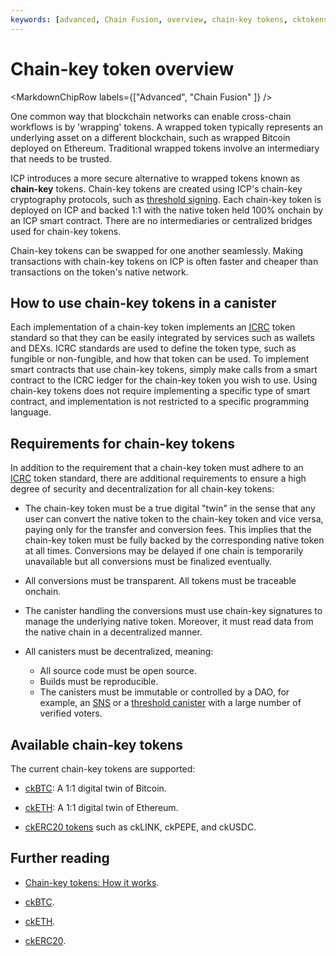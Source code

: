 ```yaml
---
keywords: [advanced, Chain Fusion, overview, chain-key tokens, cktokens, ck tokens]
---
```



# Chain-key token overview

<MarkdownChipRow labels={["Advanced", "Chain Fusion" ]} />

One common way that blockchain networks can enable cross-chain workflows is by 'wrapping' tokens. A wrapped token typically represents an underlying asset on a different blockchain, such as wrapped Bitcoin deployed on Ethereum. Traditional wrapped tokens involve an intermediary that needs to be trusted.

ICP introduces a more secure alternative to wrapped tokens known as **chain-key** tokens. Chain-key tokens are created using ICP's chain-key cryptography protocols, such as [threshold signing](https://internetcomputer.org/docs/current/references/glossary#chain-key). Each chain-key token is deployed on ICP and backed 1:1 with the native token held 100% onchain by an ICP smart contract. There are no intermediaries or centralized bridges used for chain-key tokens.

Chain-key tokens can be swapped for one another seamlessly. Making transactions with chain-key tokens on ICP is often faster and cheaper than transactions on the token's native network.

## How to use chain-key tokens in a canister

Each implementation of a chain-key token implements an [ICRC](/docs/current/developer-docs/defi/tokens/token-standards#icrc-1) token standard so that they can be easily integrated by services such as wallets and DEXs. ICRC standards are used to define the token type, such as fungible or non-fungible, and how that token can be used. To implement smart contracts that use chain-key tokens, simply make calls from a smart contract to the ICRC ledger for the chain-key token you wish to use. Using chain-key tokens does not require implementing a specific type of smart contract, and implementation is not restricted to a specific programming language.

## Requirements for chain-key tokens

In addition to the requirement that a chain-key token must adhere to an [ICRC](/docs/current/developer-docs/defi/tokens/token-standards#icrc-1) token standard, there are additional requirements to ensure a high degree of security and decentralization for all chain-key tokens:

- The chain-key token must be a true digital "twin" in the sense that any user can convert the native token to the chain-key token and vice versa, paying only for the transfer and conversion fees. This implies that the chain-key token must be fully backed by the corresponding native token at all times. Conversions may be delayed if one chain is temporarily unavailable but all conversions must be finalized eventually.

- All conversions must be transparent. All tokens must be traceable onchain.

- The canister handling the conversions must use chain-key signatures to manage the underlying native token. Moreover, it must read data from the native chain in a decentralized manner.

- All canisters must be decentralized, meaning:
    - All source code must be open source.
    - Builds must be reproducible.
    - The canisters must be immutable or controlled by a DAO, for example, an [SNS](https://internetcomputer.org/docs/current/developer-docs/daos/sns) or a [threshold canister](https://github.com/dfinity/threshold) with a large number of verified voters.

## Available chain-key tokens

The current chain-key tokens are supported:

- [ckBTC](./ckbtc/overview.mdx): A 1:1 digital twin of Bitcoin.

- [ckETH](./cketh/overview.mdx): A 1:1 digital twin of Ethereum.

- [ckERC20 tokens](./ckerc20/overview.mdx) such as ckLINK, ckPEPE, and ckUSDC.

## Further reading

- [Chain-key tokens: How it works](https://internetcomputer.org/how-it-works/chain-key-tokens/).

- [ckBTC](./ckbtc/overview.mdx).

- [ckETH](./cketh/overview.mdx).

- [ckERC20](./ckerc20/overview.mdx).
